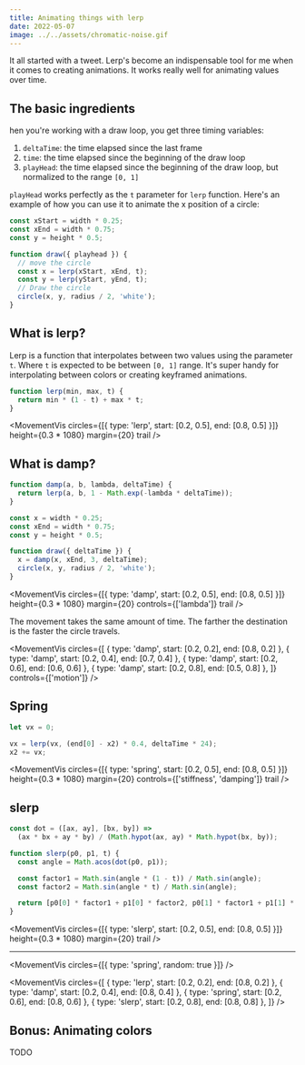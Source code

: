 ```yaml
---
title: Animating things with lerp
date: 2022-05-07
image: ../../assets/chromatic-noise.gif
---
```



<LerpyRects />

<!-- Damp is the new lerp -->

<!-- https://twitter.com/onirenaud/status/1450469547111337990 -->

It all started with a tweet. Lerp's become an indispensable tool for me when it comes to creating animations. It works really well for animating values over time.

## The basic ingredients

hen you're working with a draw loop, you get three timing variables:

1. `deltaTime`: the time elapsed since the last frame
2. `time`: the time elapsed since the beginning of the draw loop
3. `playHead`: the time elapsed since the beginning of the draw loop, but normalized to the range `[0, 1]`

`playHead` works perfectly as the `t` parameter for `lerp` function. Here's an example of how you can use it to animate the x position of a circle:

```js
const xStart = width * 0.25;
const xEnd = width * 0.75;
const y = height * 0.5;

function draw({ playhead }) {
  // move the circle
  const x = lerp(xStart, xEnd, t);
  const y = lerp(yStart, yEnd, t);
  // Draw the circle
  circle(x, y, radius / 2, 'white');
}
```

## What is lerp?

Lerp is a function that interpolates between two values using the parameter `t`. Where `t` is expected to be between `[0, 1]` range. It's super handy for interpolating between colors or creating keyframed animations.

```js
function lerp(min, max, t) {
  return min * (1 - t) + max * t;
}
```

<MovementVis
  circles={[{ type: 'lerp', start: [0.2, 0.5], end: [0.8, 0.5] }]}
  height={0.3 * 1080}
  margin={20}
  trail
/>

## What is damp?

```js
function damp(a, b, lambda, deltaTime) {
  return lerp(a, b, 1 - Math.exp(-lambda * deltaTime));
}
```

```js
const x = width * 0.25;
const xEnd = width * 0.75;
const y = height * 0.5;

function draw({ deltaTime }) {
  x = damp(x, xEnd, 3, deltaTime);
  circle(x, y, radius / 2, 'white');
}
```

<MovementVis
  circles={[{ type: 'damp', start: [0.2, 0.5], end: [0.8, 0.5] }]}
  height={0.3 * 1080}
  margin={20}
  controls={['lambda']}
  trail
/>

The movement takes the same amount of time. The farther the destination is the faster the circle travels.

<MovementVis
  circles={[
    { type: 'damp', start: [0.2, 0.2], end: [0.8, 0.2] },
    { type: 'damp', start: [0.2, 0.4], end: [0.7, 0.4] },
    { type: 'damp', start: [0.2, 0.6], end: [0.6, 0.6] },
    { type: 'damp', start: [0.2, 0.8], end: [0.5, 0.8] },
  ]}
  controls={['motion']}
/>

## Spring

```js
let vx = 0;

vx = lerp(vx, (end[0] - x2) * 0.4, deltaTime * 24);
x2 += vx;
```

<MovementVis
  circles={[{ type: 'spring', start: [0.2, 0.5], end: [0.8, 0.5] }]}
  height={0.3 * 1080}
  margin={20}
  controls={['stiffness', 'damping']}
  trail
/>

## slerp

```js
const dot = ([ax, ay], [bx, by]) =>
  (ax * bx + ay * by) / (Math.hypot(ax, ay) * Math.hypot(bx, by));

function slerp(p0, p1, t) {
  const angle = Math.acos(dot(p0, p1));

  const factor1 = Math.sin(angle * (1 - t)) / Math.sin(angle);
  const factor2 = Math.sin(angle * t) / Math.sin(angle);

  return [p0[0] * factor1 + p1[0] * factor2, p0[1] * factor1 + p1[1] * factor2];
}
```

<MovementVis
  circles={[{ type: 'slerp', start: [0.2, 0.5], end: [0.8, 0.5] }]}
  height={0.3 * 1080}
  margin={20}
  trail
/>

---

<MovementVis circles={[{ type: 'spring', random: true }]} />

<MovementVis
  circles={[
    { type: 'lerp', start: [0.2, 0.2], end: [0.8, 0.2] },
    { type: 'damp', start: [0.2, 0.4], end: [0.8, 0.4] },
    { type: 'spring', start: [0.2, 0.6], end: [0.8, 0.6] },
    { type: 'slerp', start: [0.2, 0.8], end: [0.8, 0.8] },
  ]}
/>

## Bonus: Animating colors

TODO
